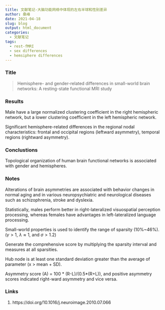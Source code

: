```yaml
---
title: 文献笔记-大脑功能网络中体现的左右半球和性别差异
author: 桑峰
date: 2021-04-18
slug: blog
output: html_document
categories:
  - 文献笔记
tags:
  - rest-fMRI
  - sex differences
  - hemsiphere differences
---
```


### Title

> Hemisphere- and gender-related differences in small-world brain networks: A resting-state functional MRI study

### Results

Male have a large normalized clustering coefficient in the right hemispheric network, but a lower clustering coefficient in the left hemispheric network.

Significant hemisphere-related differences in the regional nodal characteristics: frontal and occipital regions (leftward asymmetry), temporal regions (rightward asymmetry).

### Conclustions

Topological organization of human brain functional networks is associated with gender and hemispheres.

### Notes

Alterations of brain asymmetries are associated with behavior changes in normal aging and in various neuropsychiatric and neurological diseases such as schizophrenia, stroke and dyslexia.

Statistically, males perform better in right-lateralized visuospatial perception processing, whereas females have advantages in left-lateralized language processing.

Small-world properties is used to identify the range of sparsity (10%~46%). ($\gamma>1$, $\lambda\approx1$, and $\sigma>1.2$)

Generate the comprehensive score by multiplying the sparsity interval and measures at all sparsities.

Hub node is at least one standard deviation greater than the average of parameter (x > mean + SD).

Asymmetry score (A) = 100 * (R-L)/(0.5*(R+L)), and positive asymmetry scores indicated right-ward asymmetry and vice versa.

### Links

1. https://doi.org/10.1016/j.neuroimage.2010.07.066